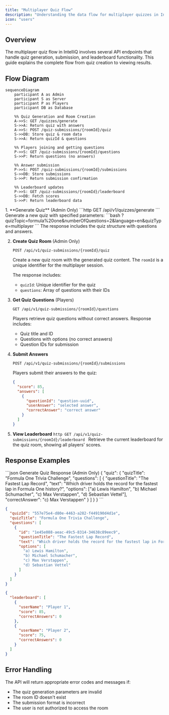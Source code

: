 ```yaml
---
title: "Multiplayer Quiz Flow"
description: "Understanding the data flow for multiplayer quizzes in IntelliQ"
icon: "users"
---
```


## Overview

The multiplayer quiz flow in IntelliQ involves several API endpoints that handle quiz generation, submission, and leaderboard functionality. This guide explains the complete flow from quiz creation to viewing results.

## Flow Diagram

```mermaid
sequenceDiagram
    participant A as Admin
    participant S as Server
    participant P as Players
    participant DB as Database

    %% Quiz Generation and Room Creation
    A->>S: GET /quizzes/generate
    S->>A: Return quiz with answers
    A->>S: POST /quiz-submissions/{roomId}/quiz
    S->>DB: Store quiz & room data
    S->>A: Return quizId & questions

    %% Players joining and getting questions
    P->>S: GET /quiz-submissions/{roomId}/questions
    S->>P: Return questions (no answers)

    %% Answer submission
    P->>S: POST /quiz-submissions/{roomId}/submissions
    S->>DB: Store submissions
    S->>P: Return submission confirmation

    %% Leaderboard updates
    P->>S: GET /quiz-submissions/{roomId}/leaderboard
    S->>DB: Fetch scores
    S->>P: Return leaderboard data
```

<Steps>
  1. **Generate Quiz** (Admin Only)
     ```http
     GET /api/v1/quizzes/generate
     ```
     Generate a new quiz with specified parameters:
     ```bash
     ?quizTopic=formula%20one&numberOfQuestions=2&language=en&quizType=multiplayer
     ```
     The response includes the quiz structure with questions and answers.

2. **Create Quiz Room** (Admin Only)

   ```http
   POST /api/v1/quiz-submissions/{roomId}/quiz
   ```

   Create a new quiz room with the generated quiz content. The `roomId` is a unique identifier for the multiplayer session.

   The response includes:

   - `quizId`: Unique identifier for the quiz
   - `questions`: Array of questions with their IDs

3. **Get Quiz Questions** (Players)

   ```http
   GET /api/v1/quiz-submissions/{roomId}/questions
   ```

   Players retrieve quiz questions without correct answers. Response includes:

   - Quiz title and ID
   - Questions with options (no correct answers)
   - Question IDs for submission

4. **Submit Answers**

   ```http
   POST /api/v1/quiz-submissions/{roomId}/submissions
   ```

   Players submit their answers to the quiz:

   ```json
   {
     "score": 85,
     "answers": [
       {
         "questionId": "question-uuid",
         "userAnswer": "selected answer",
         "correctAnswer": "correct answer"
       }
     ]
   }
   ```

5. **View Leaderboard**
   `http
     GET /api/v1/quiz-submissions/{roomId}/leaderboard
     `
   Retrieve the current leaderboard for the quiz room, showing all players' scores.
</Steps>

## Response Examples

<CodeGroup>
  ```json Generate Quiz Response (Admin Only)
  {
    "quiz": {
      "quizTitle": "Formula One Trivia Challenge",
      "questions": [
        {
          "questionTitle": "The Fastest Lap Record",
          "text": "Which driver holds the record for the fastest lap in Formula One history?",
          "options": ["a) Lewis Hamilton", "b) Michael Schumacher", "c) Max Verstappen", "d) Sebastian Vettel"],
          "correctAnswer": "c) Max Verstappen"
        }
      ]
    }
  }
  ```

```json Get Questions Response (Players)
{
  "quizId": "557e75e4-d80e-4463-a282-f449190d4d1e",
  "quizTitle": "Formula One Trivia Challenge",
  "questions": [
    {
      "id": "1e45e088-aeac-49c5-8314-34638c89eec9",
      "questionTitle": "The Fastest Lap Record",
      "text": "Which driver holds the record for the fastest lap in Formula One history?",
      "options": [
        "a) Lewis Hamilton",
        "b) Michael Schumacher",
        "c) Max Verstappen",
        "d) Sebastian Vettel"
      ]
    }
  ]
}
```

```json Leaderboard Response
{
  "leaderboard": [
    {
      "userName": "Player 1",
      "score": 85,
      "correctAnswers": 0
    },
    {
      "userName": "Player 2",
      "score": 75,
      "correctAnswers": 0
    }
  ]
}
```

</CodeGroup>

## Error Handling

The API will return appropriate error codes and messages if:

- The quiz generation parameters are invalid
- The room ID doesn't exist
- The submission format is incorrect
- The user is not authorized to access the room
